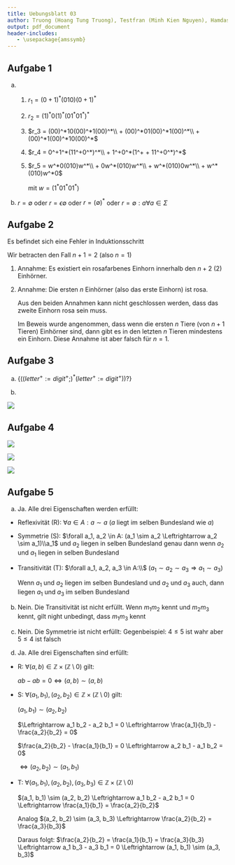 ```yaml
---
title: Uebungsblatt 03
author: Truong (Hoang Tung Truong), Testfran (Minh Kien Nguyen), Hamdash
output: pdf_document
header-includes:
   - \usepackage{amssymb}
---
```


## Aufgabe 1
a.
  1. $r_1 = (0+1)^*(010)(0+1)^*$

  2. $r_2 = (1)^*0(1)^*(01^*01^*)^*$

  3. $r_3 = (00)^*10(00)^*1(00)^*\\
     + (00)^*01(00)^*1(00)^*\\
     + (00)^*1(00)^*10(00)^*$

  4. $r_4 = 0^+1^*(11^+0^*)^*\\
     + 1^+0^*(1^+ + 11^+0^*)^*$

  5. $r_5 = w^*0(010)w^*\\
     + 0w^*(010)w^*\\
     + w^*(010)0w^*\\
     + w^*(010)w^*0$

       mit $w = (1^*01^*01^*)$
b. $r = \emptyset$ oder $r = \epsilon \emptyset$ oder $r = (\emptyset)^*$ oder $r = \emptyset : a \forall a \in \Sigma$

## Aufgabe 2

Es befindet sich eine Fehler in Induktionsschritt

Wir betracten den Fall $n+1 = 2$ (also $n = 1$)

1. Annahme: Es existiert ein rosafarbenes Einhorn innerhalb den $n + 2$ $(2)$ Einhörner.

2. Annahme: Die ersten $n$ Einhörner (also das erste Einhorn) ist rosa.

   Aus den beiden Annahmen kann nicht geschlossen werden, dass das zweite Einhorn rosa sein muss.

   Im Beweis wurde angenommen, dass wenn die ersten $n$ Tiere (von $n+1$ Tieren) Einhörner sind, dann gibt es in den letzten $n$ Tieren mindestens ein Einhorn. Diese Annahme ist aber falsch für $n=1$.
\pagebreak

## Aufgabe 3

a. $\{((letter^+ := digit^+;)^*(letter^+ := digit^+))?\}$

b.

![](auf3b.png)

## Aufgabe 4

![](auf4a.png)

![](auf4b.png)

![](auf4c.png)

## Aufgabe 5

a. Ja. Alle drei Eigenschaften werden erfüllt:

  - Reflexivität (R): $\forall a \in A: a \sim a$ ($a$ liegt im selben Bundesland wie $a$)

  - Symmetrie (S): $\forall a_1, a_2 \in A: (a_1 \sim a_2 \Leftrightarrow a_2 \sim a_1)\\a_1$ und $a_2$
    liegen in selben Bundesland genau dann wenn $a_2$ und $a_1$ liegen in selben Bundesland

  - Transitivität (T): $\forall a_1, a_2, a_3 \in A:\\$
    $(a_1 \sim a_2 \sim a_3 \Rightarrow a_1 \sim a_3)$

    Wenn $a_1$ und $a_2$ liegen im selben Bundesland und $a_2$ und $a_3$ auch, dann liegen $a_1$ und $a_3$ im selben Bundesland

b. Nein. Die Transitivität ist  nicht erfüllt. Wenn $m_1 m_2$ kennt und $m_2 m_3$ kennt, gilt night unbedingt, dass $m_1 m_3$ kennt

c. Nein. Die Symmetrie ist nicht erfüllt: Gegenbeispiel: $4 \leq 5$ ist wahr aber $5 \leq 4$ ist falsch

d. Ja. Alle drei Eigenschaften sind erfüllt:

- R: $\forall (a,b) \in \mathbb{Z} \times (\mathbb{Z} \setminus {0})$ gilt:

  $ab - ab = 0 \Leftrightarrow (a,b) \sim (a,b)$

- S: $\forall (a_1,b_1),(a_2,b_2) \in \mathbb{Z} \times (\mathbb{Z} \setminus {0})$ gilt:

  $(a_1,b_1) \sim (a_2,b_2)$

  $\Leftrightarrow a_1 b_2 - a_2 b_1 = 0 \Leftrightarrow \frac{a_1}{b_1} - \frac{a_2}{b_2} = 0$

  $\frac{a_2}{b_2} - \frac{a_1}{b_1} = 0 \Leftrightarrow a_2 b_1 - a_1 b_2 = 0$

  $\Leftrightarrow (a_2, b_2) \sim (a_1, b_1)$

- T: $\forall (a_1, b_1), (a_2, b_2), (a_3, b_3) \in \mathbb{Z} \times (\mathbb{Z} \setminus {0})$

  $(a_1, b_1) \sim (a_2, b_2) \Leftrightarrow a_1 b_2 - a_2 b_1 = 0 \Leftrightarrow \frac{a_1}{b_1} = \frac{a_2}{b_2}$

  Analog $(a_2, b_2) \sim (a_3, b_3) \Leftrightarrow \frac{a_2}{b_2} = \frac{a_3}{b_3}$

  Daraus folgt: $\frac{a_2}{b_2} = \frac{a_1}{b_1} = \frac{a_3}{b_3} \Leftrightarrow a_1 b_3 - a_3 b_1 = 0 \Leftrightarrow (a_1, b_1) \sim (a_3, b_3)$
